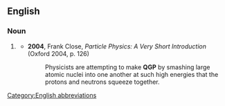 ==English==

===Noun===
{{en-noun|?}}

# {{lb|en|physics}} {{initialism of|quark-gluon plasma|lang=en}}
#* '''2004''', Frank Close, ''Particle Physics: A Very Short Introduction'' (Oxford 2004, p. 126)
#*: Physicists are attempting to make '''QGP''' by smashing large atomic nuclei into one another at such high energies that the protons and neutrons squeeze together.

[[Category:English abbreviations]]